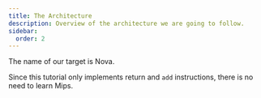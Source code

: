 ```yaml
---
title: The Architecture
description: Overview of the architecture we are going to follow.
sidebar:
  order: 2
---
```


The name of our target is Nova.

Since this tutorial only implements return and `add` instructions, there is no need
to learn Mips.